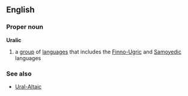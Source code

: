 ==English==
===Proper noun===
'''Uralic'''
# a [[group]] of [[language]]s that includes  the [[Finno-Ugric]] and [[Samoyedic]] languages
===See also===
*[[Ural-Altaic]]
